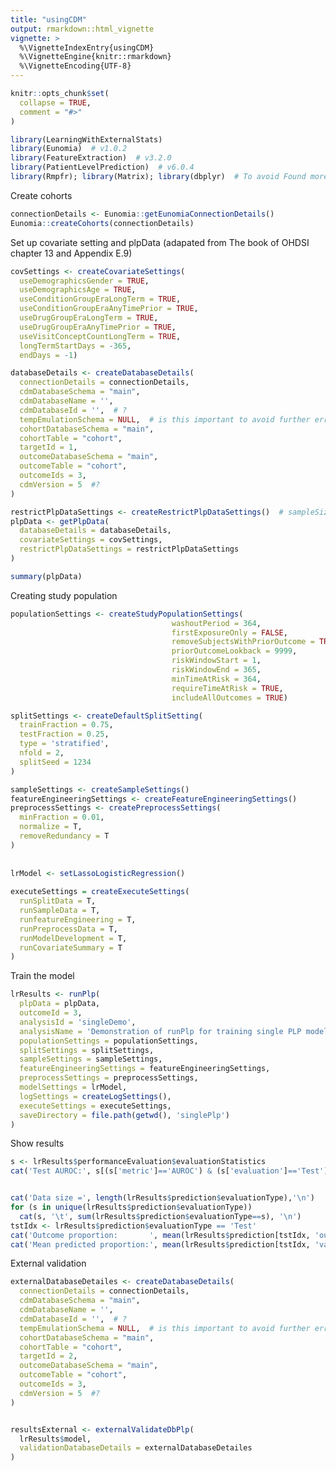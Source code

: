 ```yaml
---
title: "usingCDM"
output: rmarkdown::html_vignette
vignette: >
  %\VignetteIndexEntry{usingCDM}
  %\VignetteEngine{knitr::rmarkdown}
  %\VignetteEncoding{UTF-8}
---
```


```r
knitr::opts_chunk$set(
  collapse = TRUE,
  comment = "#>"
)
```

```r
library(LearningWithExternalStats)
library(Eunomia)  # v1.0.2
library(FeatureExtraction)  # v3.2.0
library(PatientLevelPrediction)  # v6.0.4
library(Rmpfr); library(Matrix); library(dbplyr)  # To avoid Found more than one class "atomicVector" in cache; using the first, from namespace 'Matrix'?
```
Create cohorts
```r
connectionDetails <- Eunomia::getEunomiaConnectionDetails()
Eunomia::createCohorts(connectionDetails)
```
Set up covariate setting and plpData (adapated from The book of OHDSI chapter 13 and Appendix E.9)
```r
covSettings <- createCovariateSettings(
  useDemographicsGender = TRUE,
  useDemographicsAge = TRUE,
  useConditionGroupEraLongTerm = TRUE,
  useConditionGroupEraAnyTimePrior = TRUE,
  useDrugGroupEraLongTerm = TRUE,
  useDrugGroupEraAnyTimePrior = TRUE,
  useVisitConceptCountLongTerm = TRUE,
  longTermStartDays = -365,
  endDays = -1)

databaseDetails <- createDatabaseDetails(
  connectionDetails = connectionDetails,
  cdmDatabaseSchema = "main",
  cdmDatabaseName = '',
  cdmDatabaseId = '',  # ?
  tempEmulationSchema = NULL,  # is this important to avoid further errors in getPlpData?
  cohortDatabaseSchema = "main",
  cohortTable = "cohort",
  targetId = 1,
  outcomeDatabaseSchema = "main",
  outcomeTable = "cohort",
  outcomeIds = 3,
  cdmVersion = 5  #?
)

```

```r
restrictPlpDataSettings <- createRestrictPlpDataSettings()  # sampleSize = 1000
plpData <- getPlpData(
  databaseDetails = databaseDetails,
  covariateSettings = covSettings,
  restrictPlpDataSettings = restrictPlpDataSettings
)

summary(plpData)
```

Creating study population
```r
populationSettings <- createStudyPopulationSettings(
                                    washoutPeriod = 364,
                                    firstExposureOnly = FALSE,
                                    removeSubjectsWithPriorOutcome = TRUE,
                                    priorOutcomeLookback = 9999,
                                    riskWindowStart = 1,
                                    riskWindowEnd = 365,
                                    minTimeAtRisk = 364,
                                    requireTimeAtRisk = TRUE,
                                    includeAllOutcomes = TRUE)

splitSettings <- createDefaultSplitSetting(
  trainFraction = 0.75,
  testFraction = 0.25,
  type = 'stratified',
  nfold = 2,
  splitSeed = 1234
)

sampleSettings <- createSampleSettings()
featureEngineeringSettings <- createFeatureEngineeringSettings()
preprocessSettings <- createPreprocessSettings(
  minFraction = 0.01,
  normalize = T,
  removeRedundancy = T
)
  
  
lrModel <- setLassoLogisticRegression()
  
executeSettings = createExecuteSettings(
  runSplitData = T,
  runSampleData = T,
  runfeatureEngineering = T,
  runPreprocessData = T,
  runModelDevelopment = T,
  runCovariateSummary = T
)
```
Train the model
```r
lrResults <- runPlp(
  plpData = plpData,
  outcomeId = 3,
  analysisId = 'singleDemo',
  analysisName = 'Demonstration of runPlp for training single PLP models',
  populationSettings = populationSettings,
  splitSettings = splitSettings,
  sampleSettings = sampleSettings,
  featureEngineeringSettings = featureEngineeringSettings,
  preprocessSettings = preprocessSettings,
  modelSettings = lrModel,
  logSettings = createLogSettings(),
  executeSettings = executeSettings,
  saveDirectory = file.path(getwd(), 'singlePlp')
)
```
Show results
```r

s <- lrResults$performanceEvaluation$evaluationStatistics
cat('Test AUROC:', s[(s['metric']=='AUROC') & (s['evaluation']=='Test'), 'value'][[1]], '\n')


cat('Data size =', length(lrResults$prediction$evaluationType),'\n')
for (s in unique(lrResults$prediction$evaluationType))
  cat(s, '\t', sum(lrResults$prediction$evaluationType==s), '\n')
tstIdx <- lrResults$prediction$evaluationType == 'Test'
cat('Outcome proportion:       ', mean(lrResults$prediction[tstIdx, 'outcomeCount']), '\n')
cat('Mean predicted proportion:', mean(lrResults$prediction[tstIdx, 'value']), '\n')  # predicted probability
```
External validation
```r
externalDatabaseDetailes <- createDatabaseDetails(
  connectionDetails = connectionDetails,
  cdmDatabaseSchema = "main",
  cdmDatabaseName = '',
  cdmDatabaseId = '',  # ?
  tempEmulationSchema = NULL,  # is this important to avoid further errors in getPlpData?
  cohortDatabaseSchema = "main",
  cohortTable = "cohort",
  targetId = 2,
  outcomeDatabaseSchema = "main",
  outcomeTable = "cohort",
  outcomeIds = 3,
  cdmVersion = 5  #?
)


resultsExternal <- externalValidateDbPlp(
  lrResults$model,
  validationDatabaseDetails = externalDatabaseDetailes
)
```
